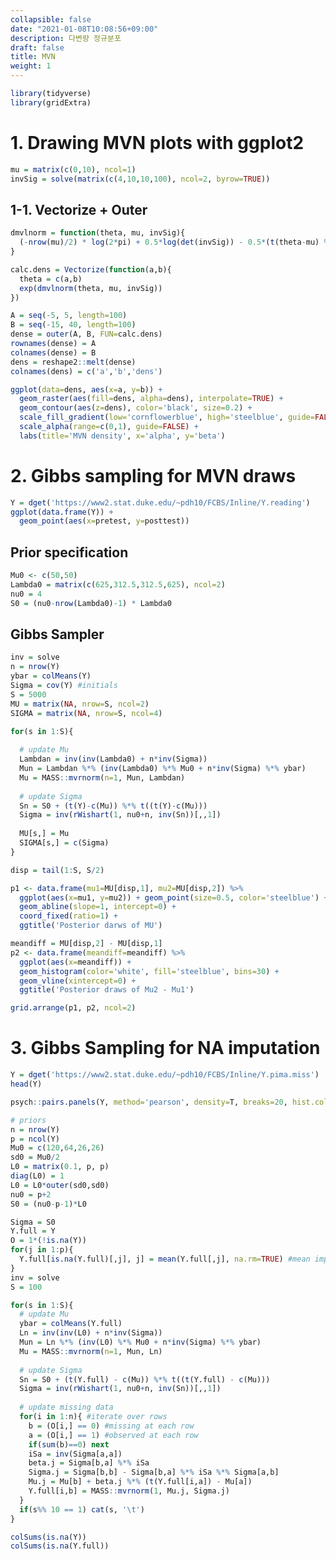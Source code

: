 ```yaml
---
collapsible: false
date: "2021-01-08T10:08:56+09:00"
description: 다변량 정규분포
draft: false
title: MVN
weight: 1
---
```


```r
library(tidyverse)
library(gridExtra)
```

# 1. Drawing MVN plots with ggplot2
```r
mu = matrix(c(0,10), ncol=1)
invSig = solve(matrix(c(4,10,10,100), ncol=2, byrow=TRUE))
```

## 1-1. Vectorize + Outer
```r
dmvlnorm = function(theta, mu, invSig){
  (-nrow(mu)/2) * log(2*pi) + 0.5*log(det(invSig)) - 0.5*(t(theta-mu) %*% invSig %*% (theta-mu))
}

calc.dens = Vectorize(function(a,b){
  theta = c(a,b)
  exp(dmvlnorm(theta, mu, invSig))
})

A = seq(-5, 5, length=100)
B = seq(-15, 40, length=100)
dense = outer(A, B, FUN=calc.dens)
rownames(dense) = A
colnames(dense) = B
dens = reshape2::melt(dense)
colnames(dens) = c('a','b','dens')

ggplot(data=dens, aes(x=a, y=b)) +
  geom_raster(aes(fill=dens, alpha=dens), interpolate=TRUE) +
  geom_contour(aes(z=dens), color='black', size=0.2) +
  scale_fill_gradient(low='cornflowerblue', high='steelblue', guide=FALSE) +
  scale_alpha(range=c(0,1), guide=FALSE) +
  labs(title='MVN density', x='alpha', y='beta')
```

# 2. Gibbs sampling for MVN draws
```r
Y = dget('https://www2.stat.duke.edu/~pdh10/FCBS/Inline/Y.reading')
ggplot(data.frame(Y)) +
  geom_point(aes(x=pretest, y=posttest))
```

## Prior specification
```r
Mu0 <- c(50,50)
Lambda0 = matrix(c(625,312.5,312.5,625), ncol=2)
nu0 = 4
S0 = (nu0-nrow(Lambda0)-1) * Lambda0
```

## Gibbs Sampler
```r
inv = solve
n = nrow(Y)
ybar = colMeans(Y)
Sigma = cov(Y) #initials
S = 5000
MU = matrix(NA, nrow=S, ncol=2)
SIGMA = matrix(NA, nrow=S, ncol=4)

for(s in 1:S){
  
  # update Mu
  Lambdan = inv(inv(Lambda0) + n*inv(Sigma))
  Mun = Lambdan %*% (inv(Lambda0) %*% Mu0 + n*inv(Sigma) %*% ybar)
  Mu = MASS::mvrnorm(n=1, Mun, Lambdan)
  
  # update Sigma
  Sn = S0 + (t(Y)-c(Mu)) %*% t((t(Y)-c(Mu)))
  Sigma = inv(rWishart(1, nu0+n, inv(Sn))[,,1])
  
  MU[s,] = Mu
  SIGMA[s,] = c(Sigma)
}

disp = tail(1:S, S/2)

p1 <- data.frame(mu1=MU[disp,1], mu2=MU[disp,2]) %>% 
  ggplot(aes(x=mu1, y=mu2)) + geom_point(size=0.5, color='steelblue') +
  geom_abline(slope=1, intercept=0) +
  coord_fixed(ratio=1) +
  ggtitle('Posterior darws of MU')

meandiff = MU[disp,2] - MU[disp,1]
p2 <- data.frame(meandiff=meandiff) %>% 
  ggplot(aes(x=meandiff)) +
  geom_histogram(color='white', fill='steelblue', bins=30) +
  geom_vline(xintercept=0) +
  ggtitle('Posterior draws of Mu2 - Mu1')

grid.arrange(p1, p2, ncol=2)
```

# 3. Gibbs Sampling for NA imputation
```r
Y = dget('https://www2.stat.duke.edu/~pdh10/FCBS/Inline/Y.pima.miss')
head(Y)
```

```r
psych::pairs.panels(Y, method='pearson', density=T, breaks=20, hist.col='steelblue')
```

```r
# priors
n = nrow(Y)
p = ncol(Y)
Mu0 = c(120,64,26,26)
sd0 = Mu0/2
L0 = matrix(0.1, p, p)
diag(L0) = 1
L0 = L0*outer(sd0,sd0)
nu0 = p+2
S0 = (nu0-p-1)*L0

Sigma = S0
Y.full = Y
O = 1*(!is.na(Y))
for(j in 1:p){
  Y.full[is.na(Y.full)[,j], j] = mean(Y.full[,j], na.rm=TRUE) #mean imputation
}
inv = solve
S = 100

for(s in 1:S){
  # update Mu
  ybar = colMeans(Y.full)
  Ln = inv(inv(L0) + n*inv(Sigma))
  Mun = Ln %*% (inv(L0) %*% Mu0 + n*inv(Sigma) %*% ybar)
  Mu = MASS::mvrnorm(n=1, Mun, Ln)
  
  # update Sigma
  Sn = S0 + (t(Y.full) - c(Mu)) %*% t((t(Y.full) - c(Mu)))
  Sigma = inv(rWishart(1, nu0+n, inv(Sn))[,,1])
  
  # update missing data
  for(i in 1:n){ #iterate over rows
    b = (O[i,] == 0) #missing at each row
    a = (O[i,] == 1) #observed at each row
    if(sum(b)==0) next
    iSa = inv(Sigma[a,a])
    beta.j = Sigma[b,a] %*% iSa
    Sigma.j = Sigma[b,b] - Sigma[b,a] %*% iSa %*% Sigma[a,b]
    Mu.j = Mu[b] + beta.j %*% (t(Y.full[i,a]) - Mu[a])
    Y.full[i,b] = MASS::mvrnorm(1, Mu.j, Sigma.j)
  }
  if(s%% 10 == 1) cat(s, '\t')
}
```

```r
colSums(is.na(Y))
colSums(is.na(Y.full))
```



